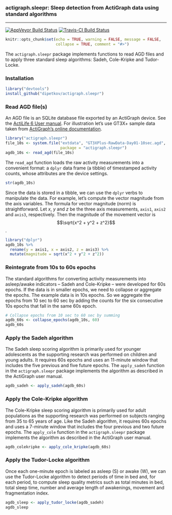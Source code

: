 <!-- README.md is generated from README.Rmd. Please edit that file -->

### actigraph.sleepr: Sleep detection from ActiGraph data using standard algorithms

---------------

[![AppVeyor Build Status](https://ci.appveyor.com/api/projects/status/github/dipetkov/actigraph.sleepr?branch=master&svg=true)](https://ci.appveyor.com/project/dipetkov/actigraph.sleepr)
[![Travis-CI Build Status](https://travis-ci.org/dipetkov/actigraph.sleepr.svg?branch=master)](https://travis-ci.org/dipetkov/actigraph.sleepr)

```r
knitr::opts_chunk$set(echo = TRUE, warning = FALSE, message = FALSE,
                      collapse = TRUE, comment = "#>")
```

The `actigraph.sleepr` package implements functions to read AGD files and to apply three standard sleep algorithms: Sadeh, Cole-Kripke and Tudor-Locke.

### Installation

```r
library("devtools")
install_github("dipetkov/actigraph.sleepr")
```

### Read AGD file(s)

An AGD file is an SQLite database file exported by an ActiGraph device. See the [ActiLife 6 User manual](http://actigraphcorp.com/support/manuals/actilife-6-manual/). For illustration let's use GT3X+ sample data taken from [ActiGraph's online documentation](https://actigraph.desk.com).

```r
library("actigraph.sleepr")
file_10s <- system.file("extdata", "GT3XPlus-RawData-Day01-10sec.agd",
                        package = "actigraph.sleepr")
agdb_10s <- read_agd(file_10s)
```

The `read_agd` function loads the raw activity measurements into a convenient format: a `dplyr` data frame (a tibble) of timestamped activity counts, whose attributes are the device settings.

```r
str(agdb_10s)
```

Since the data is stored in a tibble, we can use the `dplyr` verbs to manipulate the data. For example, let's compute the vector magnitude from the axis variables. The formula for vector magnitude (norm) is straightforward. Let $x$, $y$ and $z$ be the three axis measurements, `axis1`, `axis2` and `axis3`, respectively. Then the magnitude of the movement vector is $$\sqrt{x^2 + y^2 + z^2}$$.

```r
library("dplyr")
agdb_10s %>%
  rename(y = axis1, x = axis2, z = axis3) %>%
  mutate(magnitude = sqrt(x^2 + y^2 + z^2))
```

### Reintegrate from 10s to 60s epochs

The standard algorithms for converting activity measurements into asleep/awake indicators -- Sadeh and Cole-Kripke -- were developed for 60s epochs. If the data is in smaller epochs, we need to collapse or aggregate the epochs. The example data is in 10s epochs. So we aggregate the epochs from 10 sec to 60 sec by adding the counts for the six consecutive 10s epochs that fall in the same 60s epoch.

```r
# Collapse epochs from 10 sec to 60 sec by summing
agdb_60s <- collapse_epochs(agdb_10s, 60)
agdb_60s
```

### Apply the Sadeh algorithm

The Sadeh sleep scoring algorithm is primarily used for younger adolescents as the supporting research was performed on children and young adults. It requires 60s epochs and uses an 11-minute window that includes the five previous and five future epochs. The `apply_sadeh` function in the `actigraph.sleepr` package implements the algorithm as described in the ActiGraph user manual.

```r
agdb_sadeh <- apply_sadeh(agdb_60s)
```

### Apply the Cole-Kripke algorithm

The Cole-Kripke sleep scoring algorithm is primarily used for adult populations as the supporting research was performed on subjects ranging from 35 to 65 years of age. Like the Sadeh algorithm, it requires 60s epochs and uses a 7-minute window that includes the four previous and two future epochs. The `apply_cole` function in the `actigraph.sleepr` package implements the algorithm as described in the ActiGraph user manual.

```r
agdb_colekripke <- apply_cole_kripke(agdb_60s)
```

### Apply the Tudor-Locke algorithm

Once each one-minute epoch is labeled as asleep (S) or awake (W), we can use the Tudor-Locke algorithm to detect periods of time in bed and, for each period, to compute sleep quality metrics such as total minutes in bed, total sleep time, number and average length of awakenings, movement and fragmentation index.

```r
agdb_sleep <- apply_tudor_locke(agdb_sadeh)
agdb_sleep
```
